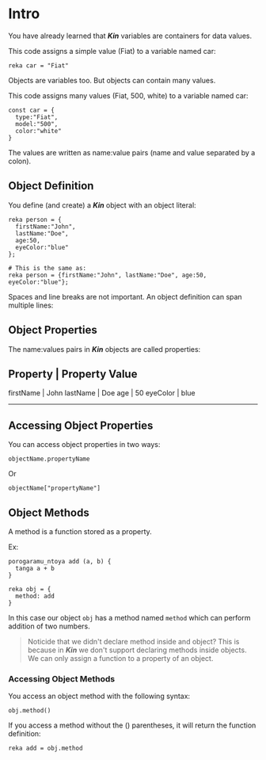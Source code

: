 # Intro

You have already learned that **_Kin_** variables are containers for data values.

This code assigns a simple value (Fiat) to a variable named car:

```Kin
reka car = "Fiat"
```

Objects are variables too. But objects can contain many values.

This code assigns many values (Fiat, 500, white) to a variable named car:

```Kin
const car = {
  type:"Fiat",
  model:"500",
  color:"white"
}
```

The values are written as name:value pairs (name and value separated by a colon).

## Object Definition

You define (and create) a **_Kin_** object with an object literal:

```Kin
reka person = {
  firstName:"John",
  lastName:"Doe",
  age:50,
  eyeColor:"blue"
};

# This is the same as:
reka person = {firstName:"John", lastName:"Doe", age:50, eyeColor:"blue"};
```

Spaces and line breaks are not important. An object definition can span multiple lines:

## Object Properties

The name:values pairs in **_Kin_** objects are called properties:

## Property | Property Value

firstName | John
lastName | Doe
age | 50
eyeColor | blue

---

## Accessing Object Properties

You can access object properties in two ways:

```Kin
objectName.propertyName
```

Or

```Kin
objectName["propertyName"]
```

## Object Methods

A method is a function stored as a property.

Ex:

```Kin
porogaramu_ntoya add (a, b) {
  tanga a + b
}

reka obj = {
  method: add
}
```

In this case our object `obj` has a method named `method` which can perform addition of two numbers.

> Noticide that we didn't declare method inside and object? This is because in **_Kin_** we don't support declaring methods inside objects. We can only assign a function to a property of an object.

### Accessing Object Methods

You access an object method with the following syntax:

```Kin
obj.method()
```

If you access a method without the () parentheses, it will return the function definition:

```Kin
reka add = obj.method
```
